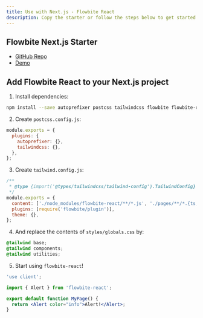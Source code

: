```yaml
---
title: Use with Next.js - Flowbite React
description: Copy the starter or follow the steps below to get started with Flowbite React in Next.js.
---
```


## Flowbite Next.js Starter

- [GitHub Repo](https://github.com/tulupinc/flowbite-next-starter)
- [Demo](https://flowbite-next-starter.vercel.app/)

## Add Flowbite React to your Next.js project

1. Install dependencies:

```bash
npm install --save autoprefixer postcss tailwindcss flowbite flowbite-react
```

2. Create `postcss.config.js`:

```javascript
module.exports = {
  plugins: {
    autoprefixer: {},
    tailwindcss: {},
  },
};
```

3. Create `tailwind.config.js`:

```javascript
/**
 * @type {import('@types/tailwindcss/tailwind-config').TailwindConfig}
 */
module.exports = {
  content: ['./node_modules/flowbite-react/**/*.js', './pages/**/*.{ts,tsx}', './public/**/*.html'],
  plugins: [require('flowbite/plugin')],
  theme: {},
};
```

4. And replace the contents of `styles/globals.css` by:

```css
@tailwind base;
@tailwind components;
@tailwind utilities;
```

5. Start using `flowbite-react`!

```jsx
'use client';

import { Alert } from 'flowbite-react';

export default function MyPage() {
  return <Alert color="info">Alert!</Alert>;
}
```
